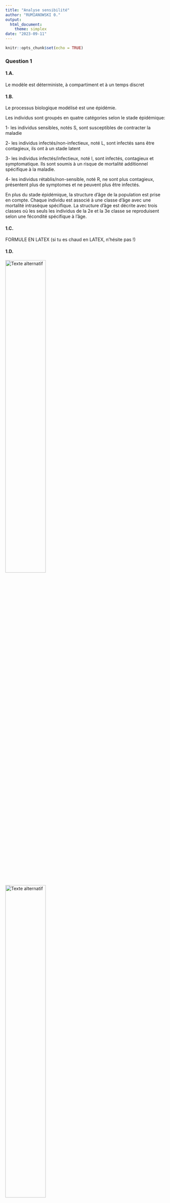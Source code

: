 ---
title: "Analyse sensibilité"
author: "RUMIANOWSKI 0."
output: 
  html_document:
    theme: simplex
date: "2023-09-11"
---

```{r setup, include=FALSE}
knitr::opts_chunk$set(echo = TRUE)
```

### Question 1

#### 1.A.
  
  Le modèle est déterministe, à compartiment et à un temps discret
  
#### 1.B. 
  
  Le processus biologique modélisé est une épidémie.
  
  Les individus sont groupés en quatre catégories selon le stade épidémique:  
  
  1- les individus sensibles, notés S, sont susceptibles de contracter la maladie
  
  2- les individus infectés/non-infectieux, noté L, sont infectés sans être contagieux, ils ont à un stade latent
  
  3- les individus infectés/infectieux, noté I, sont infectés, contagieux et symptomatique. Ils sont soumis à un risque de mortalité additionnel spécifique à la maladie.
  
  4- les individus rétablis/non-sensible, noté R, ne sont plus contagieux, présentent plus de symptomes et ne peuvent plus être infectés.
  
  En plus du stade épidémique, la structure d'âge de la population est prise en compte. 
  Chaque individu est associé à une classe d'âge avec une mortalité intrasèque spécifique.
  La structure d'âge est décrite avec trois classes où les seuls les individus de la 2e et la 3e classe se reproduisent selon une fécondité spécifique à l'âge.
 
  
#### 1.C.
  
  FORMULE EN LATEX (si tu es chaud en LATEX, n'hésite pas !)
  
  
#### 1.D.
  
  ![Texte alternatif](image/transition_stade_epidemie.png){width=50%}
  ![Texte alternatif](image/transition_classe_age.png){width=50%}
  
  
#### 1.E.
  
  Les hypothèses de modèle 
  
  dynamique des population
  dynamique épidémiologique
  
#### 1.F.
  
  Les conditions initiales du modèle sont :
    27 individus sensibles de classe d'âge 1
    23 individus sensibles de classe d'âge 1
    36 individus sensibles de classe d'âge 3
    1 individus infecté et infectieux de classe d'âge 3
  
#### 1.G.
  
  Les sorties proposés sont :
  
  1- la proportion de malades i.e. infectés (infectieux ou non) à la fin de la période d'étude (deux ans)
  
  2- le nombre d'infection réalisées le dernier jour de la période d'étude
  
  3- le nombre maximum de d'infectés pendant la période d'étude
  
  4- le nombre d'infection réalisés pendant la première année de l'étude
  
  D'autres sorties possibles du modèle peuvent être :
  
  5- la proportion maximale de malades pendant la période d'étude
  
  6- le nombre d'individus sensibles à la fin de la période d'étude
  
#### 1.H.
  
  K : Capacité de l'environnment. Valeur au-dessus de laquelle la population ne produit plus de portée.
  sr : Sex-ratio (proportion de femelles)
  portee : taille des portées
  m_i : mortalité intrasèque spécifique à la classe i
  f_i : fécondité de la classe i
  t_i : probabilité de partir de la classe d'âge i pour rentrer dans la classe i+1
  
  trans : probabilité d'infection (quitter le groupe des sensibles pour devenir infecté/non-infectieux)
  lat : probabilité de devenir contagieux (quitter le groupe des infectés/non-infectieux pour devenir infectés/infectieux)
  rect: probabilité de guérir (quitter le groupe des infectés/infectieux pour devenir guéri/non-sensible)
  loss : probalitité de perte d'immunité (quitter le groupe des guéri/non-sensible pour redevenir sensible)
  
  madd : probabilité de mourir pendant le stade infectés/infectieux
  
#### 1.I.

```{r, warning=FALSE, message=FALSE, echo=FALSE}
library(tidyverse)


### Mod?le dont la sensibilit? doit ?tre analys?e dans le cadre du projet MODE-MPI 2023-2024

### Le mod?le est ici d?fini sous forme de fonction pour faciliter vos analyses de sensibilit? (AS)
### La fonction renvoie les sorties ponctuelles qui sont ? analyser dans l'AS

modAppli <- function(parametre){  

  # CONDITIONS DE SIMULATION
  temps = 2*365; # nb de pas de temps (en jours)
  # initialisation pour la sauvegarde de 4 sorties ponctuelles pour chaque jeu de param?tres
  sorties <- matrix(0, nrow=nrow(parametre), ncol=4)

  # boucle des sc?narios de l'?chantillonnage de l'AS
  for (i in 1:nrow(parametre)) { 

    # STRUCTURE & PARAMETRES DU MODELE

    # XX
    K = parametre[i,1] ;		# xx
    sr = parametre[i,2] ;	# xx
    m1 = parametre[i,3] ;	# xx
    m2 = parametre[i,4] ;	# xx
    m3 = parametre[i,5] ;	# xx
    f2 = parametre[i,6] ;	# xx
    f3 = parametre[i,7] ;	# xx
    portee = parametre[i,8] ;	# xx
    t1 = parametre[i,9] ;	# xx
    t2 = parametre[i,10] ;	# xx

    # XX
    trans = parametre[i,11] ; # xx
    lat = parametre[i,12] ;	# xx
    rec = parametre[i,13] ;	# xx
    loss = parametre[i,14] ;	# xx
    madd = parametre[i,15] ;	# xx

    # INITIALISATION
    MAT <- array(0, dim=c(4,4,temps)); # nb indiv par classe d'?ge en ligne (derni?re ligne = pop tot), ?tat de sant? en colonne, pas de temps (dimension 3)
    nvinf <- array(0, dim=c(temps));
    # conditions initiales (la population est ? sa structure d'?quilibre, calcul?e par ailleurs)
    MAT[1,1,1] <- 27; # xx
    MAT[2,1,1] <- 23; # xx
    MAT[3,1,1] <- 36; # xx
    MAT[3,3,1] <- 1;  # xx
    # effectifs par ?tat de sant?
    MAT[4,1,1] <- sum(MAT[1:3,1,1]); MAT[4,2,1] <- sum(MAT[1:3,2,1]); MAT[4,3,1] <- sum(MAT[1:3,3,1]); MAT[4,4,1] <- sum(MAT[1:3,4,1]);

    # SIMULATIONS
    # boucle du temps
    for (t in 1:(temps-1)) { 
     # classe d'?ge xx
      # RQ : les naissances sont XX, les nouveaux n?s ?tant dans l'?tat XX
      N <- sum(MAT[4,,t]);	# taille de la pop en t
	MAT[1,1,t+1] <- MAT[1,1,t]*(1-m1-t1-trans*MAT[4,3,t]/N) + loss*MAT[1,4,t]      + max(0, sr*portee*(sum(MAT[2,,t])*f2 + sum(MAT[3,,t])*f3) * (1 - N/K)); 
	MAT[1,2,t+1] <- MAT[1,2,t]*(1-m1-t1-lat)			  + trans*MAT[1,1,t]*MAT[4,3,t]/N; 
	MAT[1,3,t+1] <- MAT[1,3,t]*(1-m1-madd-t1-rec)  		  + lat*MAT[1,2,t]; 
	MAT[1,4,t+1] <- MAT[1,4,t]*(1-m1-t1-loss) 		  + rec*MAT[1,3,t]; 
     # classe d'?ge xx
	MAT[2,1,t+1] <- MAT[1,1,t]*t1	+ MAT[2,1,t]*(1-m2-t2-trans*MAT[4,3,t]/N) + loss*MAT[2,4,t];
	MAT[2,2,t+1] <- MAT[1,2,t]*t1	+ MAT[2,2,t]*(1-m2-t2-lat)			+ trans*MAT[2,1,t]*MAT[4,3,t]/N;
	MAT[2,3,t+1] <- MAT[1,3,t]*t1	+ MAT[2,3,t]*(1-m2-madd-t2-rec)		+ lat*MAT[2,2,t];
	MAT[2,4,t+1] <- MAT[1,4,t]*t1	+ MAT[2,4,t]*(1-m2-t2-loss)			+ rec*MAT[2,3,t];
     # classe d'?ge xx
	MAT[3,1,t+1] <- MAT[2,1,t]*t2	+ MAT[3,1,t]*(1-m3-trans*MAT[4,3,t]/N) 	+ loss*MAT[3,4,t];
	MAT[3,2,t+1] <- MAT[2,2,t]*t2	+ MAT[3,2,t]*(1-m3-lat)				+ trans*MAT[3,1,t]*MAT[4,3,t]/N;
	MAT[3,3,t+1] <- MAT[2,3,t]*t2	+ MAT[3,3,t]*(1-m3-madd-rec)			+ lat*MAT[3,2,t];
	MAT[3,4,t+1] <- MAT[2,4,t]*t2	+ MAT[3,4,t]*(1-m3-loss)			+ rec*MAT[3,3,t];
     # calcul des effectifs par ?tat de sant?
	MAT[4,1,t+1] <- sum(MAT[1:3,1,t+1]); MAT[4,2,t+1] <- sum(MAT[1:3,2,t+1]); MAT[4,3,t+1] <- sum(MAT[1:3,3,t+1]); MAT[4,4,t+1] <- sum(MAT[1:3,4,t+1]);
	nvinf[t+1]   <- trans*MAT[4,1,t]*MAT[4,3,t]/N

    }# fin boucle temps

    # sorties ponctuelles ? analyser
    # XX
    sortie1 <- (MAT[4,2,temps]+MAT[4,3,temps])/sum(MAT[4,,temps]) # proportion de malade (infectieux ou non) à la fin
    # xx
    sortie2 <- nvinf[temps] # nombre d'infection à la fin
    # xx
    sortie3 <- max(MAT[4,3,1:temps]) # ?effectif maximal de malades infectieux
    # xx
    sortie4 <- sum(nvinf[1:365]) #nombre d'infection la première année
    
    sorties[i,1] <- sortie1;
    sorties[i,2] <- sortie2;
    sorties[i,3] <- sortie3;
    sorties[i,4] <- sortie4;
    
  }# fin boucle sc?narios AS
  
  res = list(sorties, MAT, nvinf)
  
  return(res)
} # fin fonction du mod?le

# END



ValNominale = c(100, 0.5, 0.0014, 0.00029, 0.0019, 
                0.0019, 0.0082, 5, 1/365, 1/365, 
                0.3, 1/5, 1/20, 1/100, 0.001)


scenario_initial = matrix(ValNominale, nrow=1, ncol=15)

res = modAppli(scenario_initial)


effectif = tibble(
       temps = 1:(2*365),
       S = res[[2]][4,1,],
       L = res[[2]][4,2,],
       I = res[[2]][4,3,],
       R = res[[2]][4,4,],
       
       N = S + L + I + R)


ggplot() +
  geom_line(data = effectif, aes(x = temps, y = S, color = "1- Susceptible"), linewidth = 1) +
  geom_line(data = effectif, aes(x = temps, y = L, color = "2- Latent"), linewidth = 1) +
  geom_line(data = effectif, aes(x = temps, y = I, color = "3- Infectious"), linewidth = 1) +
  geom_line(data = effectif, aes(x = temps, y = R, color = "4- Recovered"), linewidth = 1) +
  geom_line(data = effectif, aes(x = temps, y = N, color = "Population Size"), linewidth = 1) +
  labs(x = "Time", y = "Population") +
  theme_minimal() +
  ggtitle("Initial Model")

```

  K
#### 2.A

```{r, warning=FALSE, message=FALSE, echo=FALSE}
library(tidyverse)
library(ggpubr)


### Mod?le dont la sensibilit? doit ?tre analys?e dans le cadre du projet MODE-MPI 2023-2024

### Le mod?le est ici d?fini sous forme de fonction pour faciliter vos analyses de sensibilit? (AS)
### La fonction renvoie les sorties ponctuelles qui sont ? analyser dans l'AS

modAppli <- function(parametre){  

  # CONDITIONS DE SIMULATION
  temps = 2*365; # nb de pas de temps (en jours)
  # initialisation pour la sauvegarde de 4 sorties ponctuelles pour chaque jeu de param?tres
  sorties <- matrix(0, nrow=nrow(parametre), ncol=4)

  # boucle des sc?narios de l'?chantillonnage de l'AS
  for (i in 1:nrow(parametre)) { 

    # STRUCTURE & PARAMETRES DU MODELE

    # XX
    K = parametre[i,1] ;		# xx
    sr = parametre[i,2] ;	# xx
    m1 = parametre[i,3] ;	# xx
    m2 = parametre[i,4] ;	# xx
    m3 = parametre[i,5] ;	# xx
    f2 = parametre[i,6] ;	# xx
    f3 = parametre[i,7] ;	# xx
    portee = parametre[i,8] ;	# xx
    t1 = parametre[i,9] ;	# xx
    t2 = parametre[i,10] ;	# xx

    # XX
    trans = parametre[i,11] ; # xx
    lat = parametre[i,12] ;	# xx
    rec = parametre[i,13] ;	# xx
    loss = parametre[i,14] ;	# xx
    madd = parametre[i,15] ;	# xx

    # INITIALISATION
    MAT <- array(0, dim=c(4,4,temps)); # nb indiv par classe d'?ge en ligne (derni?re ligne = pop tot), ?tat de sant? en colonne, pas de temps (dimension 3)
    nvinf <- array(0, dim=c(temps));
    # conditions initiales (la population est ? sa structure d'?quilibre, calcul?e par ailleurs)
    MAT[1,1,1] <- 27; # xx
    MAT[2,1,1] <- 23; # xx
    MAT[3,1,1] <- 36; # xx
    MAT[3,3,1] <- 1;  # xx
    # effectifs par ?tat de sant?
    MAT[4,1,1] <- sum(MAT[1:3,1,1]); MAT[4,2,1] <- sum(MAT[1:3,2,1]); MAT[4,3,1] <- sum(MAT[1:3,3,1]); MAT[4,4,1] <- sum(MAT[1:3,4,1]);

    # SIMULATIONS
    # boucle du temps
    for (t in 1:(temps-1)) { 
     # classe d'?ge xx
      # RQ : les naissances sont XX, les nouveaux n?s ?tant dans l'?tat XX
      N <- sum(MAT[4,,t]);	# taille de la pop en t
	MAT[1,1,t+1] <- MAT[1,1,t]*(1-m1-t1-trans*MAT[4,3,t]/N) + loss*MAT[1,4,t]      + max(0, sr*portee*(sum(MAT[2,,t])*f2 + sum(MAT[3,,t])*f3) * (1 - N/K)); 
	MAT[1,2,t+1] <- MAT[1,2,t]*(1-m1-t1-lat)			  + trans*MAT[1,1,t]*MAT[4,3,t]/N; 
	MAT[1,3,t+1] <- MAT[1,3,t]*(1-m1-madd-t1-rec)  		  + lat*MAT[1,2,t]; 
	MAT[1,4,t+1] <- MAT[1,4,t]*(1-m1-t1-loss) 		  + rec*MAT[1,3,t]; 
     # classe d'?ge xx
	MAT[2,1,t+1] <- MAT[1,1,t]*t1	+ MAT[2,1,t]*(1-m2-t2-trans*MAT[4,3,t]/N) + loss*MAT[2,4,t];
	MAT[2,2,t+1] <- MAT[1,2,t]*t1	+ MAT[2,2,t]*(1-m2-t2-lat)			+ trans*MAT[2,1,t]*MAT[4,3,t]/N;
	MAT[2,3,t+1] <- MAT[1,3,t]*t1	+ MAT[2,3,t]*(1-m2-madd-t2-rec)		+ lat*MAT[2,2,t];
	MAT[2,4,t+1] <- MAT[1,4,t]*t1	+ MAT[2,4,t]*(1-m2-t2-loss)			+ rec*MAT[2,3,t];
     # classe d'?ge xx
	MAT[3,1,t+1] <- MAT[2,1,t]*t2	+ MAT[3,1,t]*(1-m3-trans*MAT[4,3,t]/N) 	+ loss*MAT[3,4,t];
	MAT[3,2,t+1] <- MAT[2,2,t]*t2	+ MAT[3,2,t]*(1-m3-lat)				+ trans*MAT[3,1,t]*MAT[4,3,t]/N;
	MAT[3,3,t+1] <- MAT[2,3,t]*t2	+ MAT[3,3,t]*(1-m3-madd-rec)			+ lat*MAT[3,2,t];
	MAT[3,4,t+1] <- MAT[2,4,t]*t2	+ MAT[3,4,t]*(1-m3-loss)			+ rec*MAT[3,3,t];
     # calcul des effectifs par ?tat de sant?
	MAT[4,1,t+1] <- sum(MAT[1:3,1,t+1]); MAT[4,2,t+1] <- sum(MAT[1:3,2,t+1]); MAT[4,3,t+1] <- sum(MAT[1:3,3,t+1]); MAT[4,4,t+1] <- sum(MAT[1:3,4,t+1]);
	nvinf[t+1]   <- trans*MAT[4,1,t]*MAT[4,3,t]/N

    }# fin boucle temps

    # sorties ponctuelles ? analyser
    # XX
    sortie1 <- (MAT[4,2,temps]+MAT[4,3,temps])/sum(MAT[4,,temps]) # proportion de malade (infectieux ou non) à la fin
    # xx
    sortie2 <- nvinf[temps] # nombre d'infection à la fin
    # xx
    sortie3 <- max(MAT[4,3,1:temps]) # ?effectif maximal de malades infectieux
    # xx
    sortie4 <- sum(nvinf[1:365]) #nombre d'infection la première année
    
    sorties[i,1] <- sortie1;
    sorties[i,2] <- sortie2;
    sorties[i,3] <- sortie3;
    sorties[i,4] <- sortie4;
    
  }# fin boucle sc?narios AS

  return(sorties)
} # fin fonction du mod?le

# END
```

  
```{r, warning=FALSE, message=FALSE}
par_name = c("K", "sr", "m1", "m2", "m3", "f2", "f3", "portee", "t1", "t2", "trans", "lat", "rec", "loss", "madd")

ValNominale = c(100, 
                0.5, 0.0014, 0.00029, 0.0019, 
                0.0019, 0.0082, 5, 1/365, 1/365, 
                0.3, 1/5, 1/20, 1/100, 0.001)

scenario_OAT =  matrix(rep(ValNominale, each = 11), nrow = 11, ncol = 15)

graph_oat = function(i, bornes){
  
  scenario_OAT_i = scenario_OAT

  if (bornes[1] != Inf){
    inf = bornes[1]
    sup = bornes[2]
    
    scenario_OAT_i[, i] = c(ValNominale[i],
                          inf + (sup-inf)  * c(0, 0.01, 0.1, 0.3, 0.4, 0.5, 0.7, 0.9, 0.99, 1)
                          )
  }
  else{
    scenario_OAT_i[, i] = ValNominale[i] * c(1,
                                             0, 1/100, 1/10, 1/5, 0.9,
                                             1.1, 2, 5, 10, 100)
  }
    res = modAppli(scenario_OAT_i)
    
    res_plot = tibble(paramettre_i = scenario_OAT_i[, i],
                  prop_inf = res[,1]/res[1,1],
                  infec_end = res[,2]/res[1,2],
                  nb_max_infec = res[,3]/res[1,3] ,
                  nb_infec_year1 = res[,4]/res[1,4])
    
    
    ggplot() +
      geom_line(data = res_plot, aes(x = paramettre_i, y = prop_inf, color = "S1"), size = 1) +
      geom_line(data = res_plot, aes(x = paramettre_i, y = infec_end, color = "S2"), size = 1) +
      geom_line(data = res_plot, aes(x = paramettre_i, y = nb_max_infec,  color = "S3"), size = 1) +
      geom_line(data = res_plot, aes(x = paramettre_i, y = nb_infec_year1,  color = "S4"), size = 1) +
      scale_x_continuous(trans='log10') +
      labs(x = "Parameter value", y = "Relative variation") +
      theme_minimal() +
      ggtitle(par_name[i])
}
```


```{r, warning=FALSE, message=FALSE, fig.dim = c(10, 7)}
ggarrange(graph_oat(i = 1, bornes = c(Inf, Inf)), graph_oat(i = 2, bornes = c(0, 1)), graph_oat(i = 3, bornes = c(0, 1)),
          graph_oat(i = 4, bornes = c(0, 1)), graph_oat(i = 4, bornes = c(0, 1)), graph_oat(i = 5, bornes = c(Inf, Inf)),
          graph_oat(i = 7, bornes = c(Inf, Inf)), graph_oat(i = 8, bornes = c(Inf, Inf)), graph_oat(i = 9, bornes = c(0, 1)),
          graph_oat(i = 10, bornes = c(0,1)), graph_oat(i = 11, bornes = c(0, 1)), graph_oat(i = 12, bornes = c(0, 1)),
          graph_oat(i = 13, bornes = c(0, 1)), graph_oat(i = 14, bornes = c(0, 1)), graph_oat(i = 15, bornes = c(0, 1)),
          ncol = 3, nrow = 5)


```
#### 3.A.

```{r}
library(sensitivity)

#PROBLEME AVEC LE FORMAT DE LA FONCTION

#x <- morris(model = modAppli, factors = 2, r = 4, design = list(type = "oat", levels = 3, grid.jump = 2))
#print(x)
#plot(x)


```



  
  
  